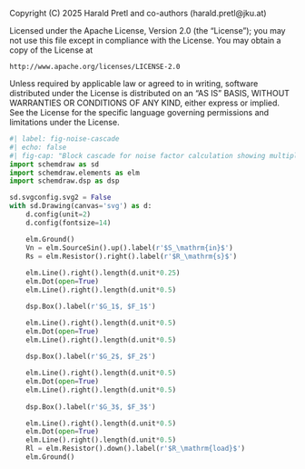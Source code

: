 ::: {.content-hidden}
Copyright (C) 2025 Harald Pretl and co-authors (harald.pretl@jku.at)

Licensed under the Apache License, Version 2.0 (the "License");
you may not use this file except in compliance with the License.
You may obtain a copy of the License at

    http://www.apache.org/licenses/LICENSE-2.0

Unless required by applicable law or agreed to in writing, software
distributed under the License is distributed on an "AS IS" BASIS,
WITHOUT WARRANTIES OR CONDITIONS OF ANY KIND, either express or implied.
See the License for the specific language governing permissions and
limitations under the License.
:::

```python
#| label: fig-noise-cascade
#| echo: false
#| fig-cap: "Block cascade for noise factor calculation showing multiple stages with gains and individual noise factors."
import schemdraw as sd
import schemdraw.elements as elm
import schemdraw.dsp as dsp

sd.svgconfig.svg2 = False
with sd.Drawing(canvas='svg') as d:
    d.config(unit=2)
    d.config(fontsize=14)

    elm.Ground()
    Vn = elm.SourceSin().up().label(r'$S_\mathrm{in}$')
    Rs = elm.Resistor().right().label(r'$R_\mathrm{s}$')
    
    elm.Line().right().length(d.unit*0.25)
    elm.Dot(open=True)
    elm.Line().right().length(d.unit*0.5)

    dsp.Box().label(r'$G_1$, $F_1$')

    elm.Line().right().length(d.unit*0.5)
    elm.Dot(open=True)
    elm.Line().right().length(d.unit*0.5)
    
    dsp.Box().label(r'$G_2$, $F_2$')

    elm.Line().right().length(d.unit*0.5)
    elm.Dot(open=True)
    elm.Line().right().length(d.unit*0.5)
    
    dsp.Box().label(r'$G_3$, $F_3$')

    elm.Line().right().length(d.unit*0.5)
    elm.Dot(open=True)
    elm.Line().right().length(d.unit*0.5)
    Rl = elm.Resistor().down().label(r'$R_\mathrm{load}$')
    elm.Ground()
```
